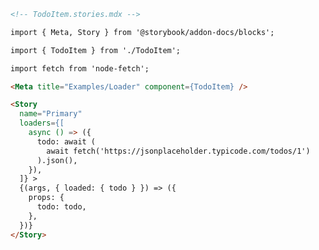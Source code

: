 ```md
<!-- TodoItem.stories.mdx -->

import { Meta, Story } from '@storybook/addon-docs/blocks';

import { TodoItem } from './TodoItem';

import fetch from 'node-fetch';

<Meta title="Examples/Loader" component={TodoItem} />

<Story
  name="Primary"
  loaders={[
    async () => ({
      todo: await (
        await fetch('https://jsonplaceholder.typicode.com/todos/1')
      ).json(),
    }),
  ]} >
  {(args, { loaded: { todo } }) => ({
    props: {
      todo: todo,
    },
  })}
</Story>
```